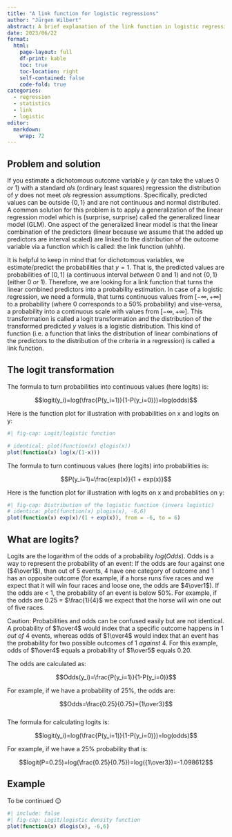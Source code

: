 ```yaml
---
title: "A link function for logistic regressions"
author: "Jürgen Wilbert"
abstract: A brief explanation of the link function in logistic regression.
date: 2023/06/22
format:
  html:
    page-layout: full
    df-print: kable
    toc: true
    toc-location: right
    self-contained: false
    code-fold: true
categories:
  - regression
  - statistics
  - link
  - logistic
editor: 
  markdown: 
    wrap: 72
---
```


## Problem and solution

If you estimate a dichotomous outcome variable $y$ ($y$ can take the
values 0 *or* 1) with a standard *ols* (ordinary least squares)
regression the distribution of $y$ does not meet *ols* regression
assumptions. Specifically, predicted values can be outside $\{0, 1\}$
and are not continuous and normal distributed. A common solution for
this problem is to apply a generalization of the linear regression model
which is (surprise, surprise) called the generalized linear model (GLM).
One aspect of the generalized linear model is that the linear
combination of the predictors (linear because we assume that the added
up predictors are interval scaled) are linked to the distribution of the
outcome variable via a function which is called: the link function
(uhhh).

It is helpful to keep in mind that for dichotomous variables, we
estimate/predict the probabilities that $y=1$. That is, the predicted
values are probabilities of $[0, 1]$ (a continuous interval *between* 0
and 1) and not $\{0, 1\}$ (either 0 *or* 1). Therefore, we are looking
for a link function that turns the linear combined predictors into a
probability estimation. In case of a logistic regression, we need a
formula, that turns continuous values from $[-\infty, +\infty]$ to a
probability (where $0$ corresponds to a 50% probability) and vise-versa,
a probability into a continuous scale with values from
$[-\infty, +\infty]$. This transformation is called a logit
transformation and the distribution of the transformed predicted $y$
values is a logistic distribution. This kind of function (i.e. a
function that links the distribution of linear combinations of the
predictors to the distribution of the criteria in a regression) is
called a link function.

## The logit transformation

The formula to turn probabilities into continuous values (here logits)
is:

$$logit(y_i)=log(\frac{P(y_i=1)}{1-P(y_i=0)})=log(odds)$$

Here is the function plot for illustration with probabilities on x and
logits on y:

```r
#| fig-cap: Logit/logistic function

# identical: plot(function(x) qlogis(x))
plot(function(x) log(x/(1-x)))
```

The formula to turn continuous values (here logits) into probabilities
is:

$$P(y_i=1)=\frac{exp(x)}{1 + exp(x)}$$

Here is the function plot for illustration with logits on x and
probablities on y:

```r
#| fig-cap: Distribution of the logistic function (invers logistic) 
# identica: plot(function(x) plogis(x), -6,6)
plot(function(x) exp(x)/(1 + exp(x)), from = -6, to = 6)
```

## What are logits?

Logits are the logarithm of the odds of a probability $log(Odds)$. Odds
is a way to represent the probability of an event: If the odds are four
against one ($4\over1$), than out of 5 events, 4 have one category of
outcome and 1 has an opposite outcome (for example, if a horse runs five
races and we expect that it will win four races and loose one, the odds
are $4\over1$). If the odds are \< 1, the probability of an event is
below 50%. For example, if the odds are 0.25 = $\frac{1}{4}$ we expect
that the horse will win one out of five races.

::: callout-caution
Caution: Probabilities and odds can be confused easily but are not
identical. A probability of $1\over4$ would index that a specific
outcome happens in 1 *out of* 4 events, whereas odds of $1\over4$ would
index that an event has the probability for two possible outcomes of 1
*against* 4. For this example, odds of $1\over4$ equals a probability of
$1\over5$ equals $0.20$.
:::

The odds are calculated as:

$$Odds(y_i)=\frac{P(y_i=1)}{1-P(y_i=0)}$$

For example, if we have a probability of 25%, the odds are:

$$Odds=\frac{0.25}{0.75}={1\over3}$$\
The formula for calculating logits is:

$$logit(y_i)=log(\frac{P(y_i=1)}{1-P(y_i=0)})=log(odds)$$

For example, if we have a 25% probability that is:

$$logit(P=0.25)=log(\frac{0.25}{0.75})=log({1\over3})=-1.098612$$

## Example

To be continued 😉

```r
#| include: false
#| fig-cap: Logit/logistic density function
plot(function(x) dlogis(x), -6,6)
```
